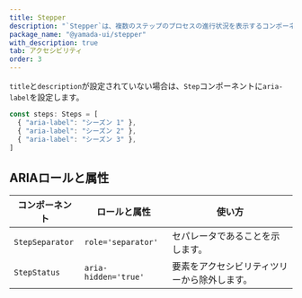 ```yaml
---
title: Stepper
description: "`Stepper`は、複数のステップのプロセスの進行状況を表示するコンポーネントです。"
package_name: "@yamada-ui/stepper"
with_description: true
tab: アクセシビリティ
order: 3
---
```


`title`と`description`が設定されていない場合は、`Step`コンポーネントに`aria-label`を設定します。

```ts
const steps: Steps = [
  { "aria-label": "シーズン 1" },
  { "aria-label": "シーズン 2" },
  { "aria-label": "シーズン 3" },
]
```

## ARIAロールと属性

| コンポーネント  | ロールと属性         | 使い方                                       |
| --------------- | -------------------- | -------------------------------------------- |
| `StepSeparator` | `role='separator'`   | セパレータであることを示します。             |
| `StepStatus`    | `aria-hidden='true'` | 要素をアクセシビリティツリーから除外します。 |
